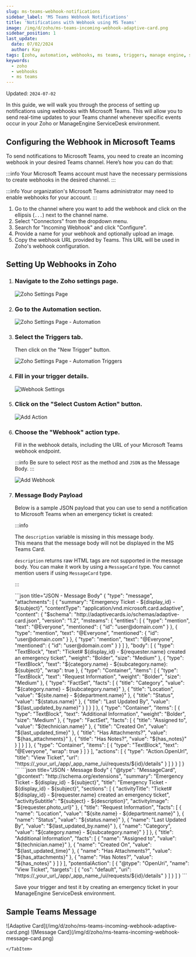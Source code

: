 ```yaml
---
slug: ms-teams-webhook-notifications
sidebar_label: 'MS Teams Webhook Notifications'
title: 'Notifications with Webhook using MS Teams'
image: /img/d/zoho/ms-teams-incoming-webhook-adaptive-card.png
sidebar_position: 1
last_update:
  date: 07/02/2024
  author: Kay
tags: [zoho, automation, webhooks, ms teams, triggers, manage engine, servicedesk]
keywords:
  - zoho
  - webhooks
  - ms teams
---
```



Updated: `2024-07-02`

In this guide, we will walk you through the process of setting up notifications using webhooks with Microsoft Teams. This will allow you to send real-time updates to your Teams channel whenever specific events occur in your Zoho or ManageEngine ServiceDesk environment.

<!--truncate-->

## Configuring the Webhook in Microsoft Teams

To send notifications to Microsoft Teams, you need to create an incoming webhook in your desired Teams channel. Here’s how you can do that:

:::info
Your Microsoft Teams account must have the necessary permissions to create webhooks in the desired channel.
:::

:::info
Your organization's Microsoft Teams administrator may need to enable webhooks for your account.
:::

1. Go to the channel where you want to add the webhook and click on the ellipsis (`...`) next to the channel name.
2. Select "Connectors" from the dropdown menu.
3. Search for "Incoming Webhook" and click "Configure".
4. Provide a name for your webhook and optionally upload an image.
5. Copy the webhook URL provided by Teams. This URL will be used in Zoho's webhook configuration.

## Setting Up Webhooks in Zoho

1. ### Navigate to the Zoho settings page.

    ![Zoho Settings Page](/img/d/zoho/zoho-settings-page.png)

2. ### Go to the Automation section.

    ![Zoho Settings Page - Automation](/img/d/zoho/zoho-settings-page-automation-snip.png)

3. ### Select the Triggers tab.

    Then click on the "New Trigger" button.

    ![Zoho Settings Page - Automation Triggers](/img/d/zoho/zoho-settings-page-automation-triggers-page.png)

4. ### Fill in your trigger details.

    ![Webhook Settings](/img/d/zoho/zoho-settings-page-automation-triggers-settings-page.png)

5. ### Click on the "Select Custom Action" button.

    ![Add Action](/img/d/zoho/zoho-settings-page-automation-triggers-settings-add-action.png)

6. ### Choose the "Webhook" action type.

    Fill in the webhook details, including the URL of your Microsoft Teams webhook endpoint.

    :::info
    Be sure to select `POST` as the method and `JSON` as the Message Body.
    :::

    ![Add Webhook](/img/d/zoho/zoho-settings-page-automation-triggers-settings-action-add-webhook.png)

7. ### Message Body Payload

    Below is a sample JSON payload that you can use to send a notification to Microsoft Teams when an emergency ticket is created:

    :::info

    The `description` variable is missing in this message body.
    <br />This means that the message body will not be displayed in the MS Teams Card.

    `description` returns raw HTML tags are not supported in the message body. You can make it work by using a `MessageCard` type. You cannot mention users if using `MessageCard` type.

    :::

    <Tabs>
        <TabItem value="json" label="Adaptive Card">
    ```json title="JSON - Message Body"
    {
      "type": "message",
      "attachments": [
        {
          "summary": "Emergency Ticket - ${display_id} - ${subject}",
          "contentType": "application/vnd.microsoft.card.adaptive",
          "content": {
            "$schema": "http://adaptivecards.io/schemas/adaptive-card.json",
            "version": "1.2",
            "msteams": {
              "entities": [
                {
                  "type": "mention",
                  "text": "<at>@Everyone</at>",
                  "mentioned": {
                    "id": "user@domain.com"
                  }
                },
                {
                  "type": "mention",
                  "text": "<at>@Everyone</at>",
                  "mentioned": {
                    "id": "user@domain.com"
                  }
                },
                {
                  "type": "mention",
                  "text": "<at>@Everyone</at>",
                  "mentioned": {
                    "id": "user@domain.com"
                  }
                }
              ]
            },
            "body": [
              {
                "type": "TextBlock",
                "text": "Ticket# ${display_id} - ${requester.name} created an emergency ticket",
                "weight": "Bolder",
                "size": "Medium"
              },
              {
                "type": "TextBlock",
                "text": "${category.name} - ${subcategory.name}: ${subject}",
                "wrap": true
              },
              {
                "type": "Container",
                "items": [
                  {
                    "type": "TextBlock",
                    "text": "Request Information",
                    "weight": "Bolder",
                    "size": "Medium"
                  },
                  {
                    "type": "FactSet",
                    "facts": [
                      {
                        "title": "Category",
                        "value": "${category.name} - ${subcategory.name}"
                      },
                      {
                        "title": "Location",
                        "value": "${site.name} - ${department.name}"
                      },
                      {
                        "title": "Status",
                        "value": "${status.name}"
                      },
                      {
                        "title": "Last Updated By",
                        "value": "${last_updated_by.name}"
                      }
                    ]
                  }
                ]
              },
              {
                "type": "Container",
                "items": [
                  {
                    "type": "TextBlock",
                    "text": "Additional Information",
                    "weight": "Bolder",
                    "size": "Medium"
                  },
                  {
                    "type": "FactSet",
                    "facts": [
                      {
                        "title": "Assigned to",
                        "value": "${technician.name}"
                      },
                      {
                        "title": "Created On",
                        "value": "${last_updated_time}"
                      },
                      {
                        "title": "Has Attachments?",
                        "value": "${has_attachments}"
                      },
                      {
                        "title": "Has Notes?",
                        "value": "${has_notes}"
                      }
                    ]
                  }
                ]
              },
              {
                "type": "Container",
                "items": [
                  {
                    "type": "TextBlock",
                    "text": "<at>@Everyone</at>",
                    "wrap": true
                  }
                ]
              }
            ],
            "actions": [
              {
                "type": "Action.OpenUrl",
                "title": "View Ticket",
                "url": "https://_your_url_/app/_app_name_/ui/requests/${id}/details"
              }
            ]
          }
        }
      ]
    }
    ```
    </TabItem>
    <TabItem value="Message Card" label="Message Card">
    ```json title="JSON - Message Body"
    {
      "@type": "MessageCard",
      "@context": "http://schema.org/extensions",
      "summary": "Emergency Ticket - ${display_id} - ${subject}",
      "title": "Emergency Ticket - ${display_id} - ${subject}",
      "sections": [
        {
          "activityTitle": "Ticket# ${display_id} - ${requester.name} created an emergency ticket",
          "activitySubtitle": "${subject} - ${description}",
          "activityImage": "${requester.photo_url}"
        },
        {
          "title": "Request Information",
          "facts": [
            {
              "name": "Location",
              "value": "${site.name} - ${department.name}"
            },
            {
              "name": "Status",
              "value": "${status.name}"
            },
            {
              "name": "Last Updated By",
              "value": "${last_updated_by.name}"
            },
            {
              "name": "Category",
              "value": "${category.name} - ${subcategory.name}"
            }
          ]
        },
        {
          "title": "Additional Information",
          "facts": [
            {
              "name": "Assigned to",
              "value": "${technician.name}"
            },
            {
              "name": "Created On",
              "value": "${last_updated_time}"
            },
            {
              "name": "Has Attachments?",
              "value": "${has_attachments}"
            },
            {
              "name": "Has Notes?",
              "value": "${has_notes}"
            }
          ]
        }
      ],
      "potentialAction": [
        {
          "@type": "OpenUri",
          "name": "View Ticket",
          "targets": [
            {
              "os": "default",
              "uri": "https://_your_url_/app/_app_name_/ui/requests/${id}/details"
            }
          ]
        }
      ]
    }
    ```
    </TabItem>
    </Tabs>

    Save your trigger and test it by creating an emergency ticket in your ManageEngine ServiceDesk environment.

## Sample Teams Message
<Tabs>
    <TabItem value="Adaptive Card" label="Adaptive Card">
        ![Adaptive Card](/img/d/zoho/ms-teams-incoming-webhook-adaptive-card.png)
    </TabItem>
    <TabItem value="Message Card" label="Message Card">
        ![Message Card](/img/d/zoho/ms-teams-incoming-webhook-message-card.png)

    </TabItem>
</Tabs>